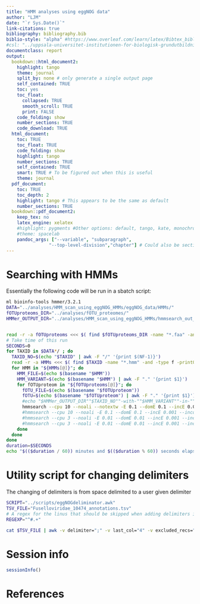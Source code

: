```yaml
---
title: "HMM analyses using eggNOG data"
author: "LJM"
date: "`r Sys.Date()`"
link-citations: true
bibliography: bibliography.bib
biblio-style: "alpha" #https://www.overleaf.com/learn/latex/Bibtex_bibliography_styles
#csl: "../uppsala-universitet-institutionen-for-biologisk-grundutbildning.csl"
documentclass: report
output:
  bookdown::html_document2:
    highlight: tango
    theme: journal
    split_by: none # only generate a single output page
    self_contained: TRUE
    toc: yes
    toc_float: 
      collapsed: TRUE
      smooth_scroll: TRUE
      print: FALSE
    code_folding: show
    number_sections: TRUE
    code_download: TRUE
  html_document: 
    toc: TRUE
    toc_float: TRUE
    code_folding: show
    highlight: tango
    number_sections: TRUE
    self_contained: TRUE
    smart: TRUE # To be figured out when this is useful
    theme: journal
  pdf_document:
    toc: TRUE
    toc_depth: 2
    highlight: tango # This appears to be the same as default
    number_sections: TRUE
  bookdown::pdf_document2:
    keep_tex: no
    latex_engine: xelatex
    #highlight: pygments #Other options: default, tango, kate, monochrome, espresso, zenburn, haddock, and textmate
    #theme: spacelab
    pandoc_args: ["--variable", "subparagraph",
                "--top-level-division","chapter"] # Could also be section 
---
```


# Searching with HMMs

Essentially the following code will be run in a sbatch script: 

```bash
ml bioinfo-tools hmmer/3.2.1
DATA="../analyses/HMM_scan_using_eggNOG_HMMs/eggNOG_data/HMMs/"
fOTUproteoms_DIR="../analyses/fOTU_proteomes/"
HMMer_OUTPUT_DIR="../analyses/HMM_scan_using_eggNOG_HMMs/hmmsearch_out_viruses/"


read -r -a fOTUproteoms <<< $( find $fOTUproteoms_DIR -name "*.faa" -and -type f -print0 | xargs -0 echo )
# Take time of this run
SECONDS=0
for TAXID in $DATA*/ ; do
  TAXID_NO=$(echo "$TAXID" | awk -F "/" '{print $(NF-1)}')
  read -r -a HMMs <<< $( find $TAXID -name "*.hmm" -and -type f -print0 | xargs -0 echo )
  for HMM in "${HMMs[@]}"; do
    HMM_FILE=$(echo $(basename "$HMM"))
    HMM_VARIANT=$(echo $(basename "$HMM") | awk -F "." '{print $1}')
    for fOTUproteom in "${fOTUproteoms[@]}"; do
      fOTU_FILE=$(echo $(basename "$fOTUproteom"))
      fOTU=$(echo $(basename "$fOTUproteom") | awk -F "." '{print $1}')
      #echo "$HMMer_OUTPUT_DIR""$TAXID_NO""-with-""$HMM_VARIANT""-in-""$fOTU"".pfamtbl.out" >> hmmruns.csv
      hmmsearch --cpu 10 --noali --notextw -E 0.1 --domE 0.1 --incE 0.01 --incdomE 0.01 "$HMM" "$fOTUproteom" >> "$HMMer_OUTPUT_DIR""$TAXID_NO""-with-""$fOTU"".out"
      #hmmsearch --cpu 10 --noali -E 0.1 --domE 0.1 --incE 0.001 --incdomE 0.001 --notextw --pfamtblout "$HMMer_OUTPUT_DIR""$TAXID_NO""-with-""$HMM_VARIANT""-in-""$fOTU"".pfamtbl.out" "$HMM" "$fOTUproteom"
      #hmmsearch --cpu 3 --noali -E 0.01 --domE 0.01 --incE 0.001 --incdomE 0.001 --notextw -o "$HMMer_OUTPUT_DIR""$TAXID_NO""_""$HMM_VARIANT"".out" --tblout "$HMMer_OUTPUT_DIR""$TAXID_NO""_""$HMM_VARIANT"".tbl.out" "$HMM" "$fOTUproteom"
      #hmmsearch --cpu 3 --noali -E 0.01 --domE 0.01 --incE 0.001 --incdomE 0.001 --notextw --tblout "$HMMer_OUTPUT_DIR""$TAXID_NO""_""$HMM_VARIANT"".tbl.out" "$HMM" "$fOTUproteom"
    done
  done
done
duration=$SECONDS
echo "$(($duration / 60)) minutes and $(($duration % 60)) seconds elapsed."
```



# Utility script for changing delimiters

The changing of delimiters is from space delimited to a user given delimiter

```bash
SCRIPT="../scripts/eggNOGdeliminator.awk"
TSV_FILE="Fuselloviridae_10474_annotations.tsv"
# A regex for the linus that should be skipped when adding delimiters in the middle
REGEXP="^#.+"

cat $TSV_FILE | awk -v delimiter=";" -v last_col="4" -v excluded_recs="$REGEXP" -f $SCRIPT
```
















# Session info

```r
sessionInfo()
```


# References
